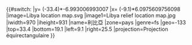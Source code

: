 {{#switch:{{{1}}}
|y= ({{{2}}}-33.4)*-6.993006993007
|x= ({{{3}}}-9.1)*6.0975609756098
|image=Libya location map.svg
|image1=Libya relief location map.jpg
|iwidth=970
|iheight=931
|name=利比亞
|zone=pays
|genre=fs
|geo=-133
|top=33.4
|bottom=19.1
|left=9.1
|right=25.5
|projection=Projection équirectangulaire
}}<noinclude>{{Location map/Info|Libya}}
{{Documentation}}
</noinclude>